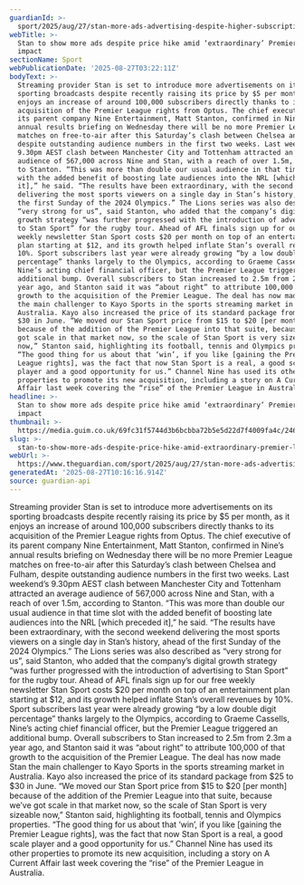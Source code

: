 ```yaml
---
guardianId: >-
  sport/2025/aug/27/stan-more-ads-advertising-despite-higher-subscription-price-premier-league-impact
webTitle: >-
  Stan to show more ads despite price hike amid ‘extraordinary’ Premier League
  impact
sectionName: Sport
webPublicationDate: '2025-08-27T03:22:11Z'
bodyText: >-
  Streaming provider Stan is set to introduce more advertisements on its
  sporting broadcasts despite recently raising its price by $5 per month, as it
  enjoys an increase of around 100,000 subscribers directly thanks to its
  acquisition of the Premier League rights from Optus. The chief executive of
  its parent company Nine Entertainment, Matt Stanton, confirmed in Nine’s
  annual results briefing on Wednesday there will be no more Premier League
  matches on free-to-air after this Saturday’s clash between Chelsea and Fulham,
  despite outstanding audience numbers in the first two weeks. Last weekend’s
  9.30pm AEST clash between Manchester City and Tottenham attracted an average
  audience of 567,000 across Nine and Stan, with a reach of over 1.5m, according
  to Stanton. “This was more than double our usual audience in that time slot
  with the added benefit of boosting late audiences into the NRL [which preceded
  it],” he said. “The results have been extraordinary, with the second weekend
  delivering the most sports viewers on a single day in Stan’s history, ahead of
  the first Sunday of the 2024 Olympics.” The Lions series was also described as
  “very strong for us”, said Stanton, who added that the company’s digital
  growth strategy “was further progressed with the introduction of advertising
  to Stan Sport” for the rugby tour. Ahead of AFL finals sign up for our free
  weekly newsletter Stan Sport costs $20 per month on top of an entertainment
  plan starting at $12, and its growth helped inflate Stan’s overall revenues by
  10%. Sport subscribers last year were already growing “by a low double digit
  percentage” thanks largely to the Olympics, according to Graeme Cassells,
  Nine’s acting chief financial officer, but the Premier League triggered an
  additional bump. Overall subscribers to Stan increased to 2.5m from 2.3m a
  year ago, and Stanton said it was “about right” to attribute 100,000 of that
  growth to the acquisition of the Premier League. The deal has now made Stan
  the main challenger to Kayo Sports in the sports streaming market in
  Australia. Kayo also increased the price of its standard package from $25 to
  $30 in June. “We moved our Stan Sport price from $15 to $20 [per month]
  because of the addition of the Premier League into that suite, because we’ve
  got scale in that market now, so the scale of Stan Sport is very sizeable
  now,” Stanton said, highlighting its football, tennis and Olympics properties.
  “The good thing for us about that ‘win’, if you like [gaining the Premier
  League rights], was the fact that now Stan Sport is a real, a good scale
  player and a good opportunity for us.” Channel Nine has used its other
  properties to promote its new acquisition, including a story on A Current
  Affair last week covering the “rise” of the Premier League in Australia.
headline: >-
  Stan to show more ads despite price hike amid ‘extraordinary’ Premier League
  impact
thumbnail: >-
  https://media.guim.co.uk/69fc31f5744d3b6bcbba72b5e5d22d7f4009fa4c/246_0_3263_2610/500.jpg
slug: >-
  stan-to-show-more-ads-despite-price-hike-amid-extraordinary-premier-league-impact
webUrl: >-
  https://www.theguardian.com/sport/2025/aug/27/stan-more-ads-advertising-despite-higher-subscription-price-premier-league-impact
generatedAt: '2025-08-27T10:16:16.914Z'
source: guardian-api
---
```

Streaming provider Stan is set to introduce more advertisements on its sporting broadcasts despite recently raising its price by $5 per month, as it enjoys an increase of around 100,000 subscribers directly thanks to its acquisition of the Premier League rights from Optus. The chief executive of its parent company Nine Entertainment, Matt Stanton, confirmed in Nine’s annual results briefing on Wednesday there will be no more Premier League matches on free-to-air after this Saturday’s clash between Chelsea and Fulham, despite outstanding audience numbers in the first two weeks. Last weekend’s 9.30pm AEST clash between Manchester City and Tottenham attracted an average audience of 567,000 across Nine and Stan, with a reach of over 1.5m, according to Stanton. “This was more than double our usual audience in that time slot with the added benefit of boosting late audiences into the NRL [which preceded it],” he said. “The results have been extraordinary, with the second weekend delivering the most sports viewers on a single day in Stan’s history, ahead of the first Sunday of the 2024 Olympics.” The Lions series was also described as “very strong for us”, said Stanton, who added that the company’s digital growth strategy “was further progressed with the introduction of advertising to Stan Sport” for the rugby tour. Ahead of AFL finals sign up for our free weekly newsletter Stan Sport costs $20 per month on top of an entertainment plan starting at $12, and its growth helped inflate Stan’s overall revenues by 10%. Sport subscribers last year were already growing “by a low double digit percentage” thanks largely to the Olympics, according to Graeme Cassells, Nine’s acting chief financial officer, but the Premier League triggered an additional bump. Overall subscribers to Stan increased to 2.5m from 2.3m a year ago, and Stanton said it was “about right” to attribute 100,000 of that growth to the acquisition of the Premier League. The deal has now made Stan the main challenger to Kayo Sports in the sports streaming market in Australia. Kayo also increased the price of its standard package from $25 to $30 in June. “We moved our Stan Sport price from $15 to $20 [per month] because of the addition of the Premier League into that suite, because we’ve got scale in that market now, so the scale of Stan Sport is very sizeable now,” Stanton said, highlighting its football, tennis and Olympics properties. “The good thing for us about that ‘win’, if you like [gaining the Premier League rights], was the fact that now Stan Sport is a real, a good scale player and a good opportunity for us.” Channel Nine has used its other properties to promote its new acquisition, including a story on A Current Affair last week covering the “rise” of the Premier League in Australia.

